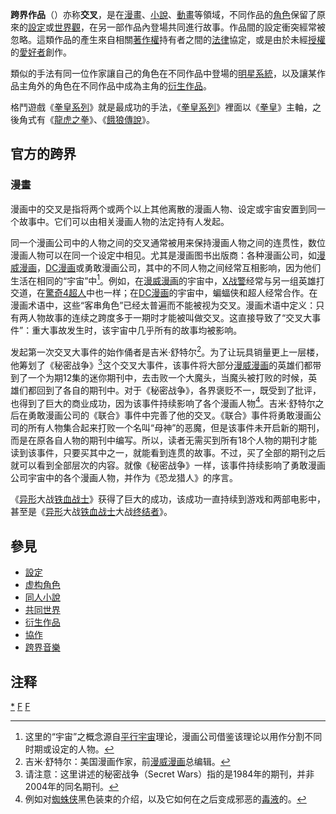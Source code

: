 {{Unreferenced|time=2021-02-20T09:10:13+00:00}}
'''跨界作品'''（{{lang-en|Crossover}}）亦称'''交叉'''，是在[[漫畫|漫畫]]、[[小說|小說]]、[[動畫|動畫]]等領域，不同作品的[[角色|角色]]保留了原來的[[設定|設定]]或[[世界觀|世界觀]]，在另一部作品內登場共同進行故事。作品間的設定衝突經常被忽略。這類作品的產生來自相關[[著作權|著作權]]持有者之間的[[法律|法律]]協定，或是由於未經[[授權|授權]]的[[愛好者文化|愛好者]]創作。

類似的手法有同一位作家讓自己的角色在不同作品中登場的[[明星系統|明星系統]]，以及讓某作品主角外的角色在不同作品中成為主角的[[衍生作品|衍生作品]]。

格鬥遊戲《[[拳皇系列|拳皇系列]]》就是最成功的手法，《[[拳皇系列|拳皇系列]]》裡面以《[[拳皇|拳皇]]》主軸，之後角式有《[[龍虎之拳|龍虎之拳]]》、《[[餓狼傳說|餓狼傳說]]》。

==官方的跨界==
=== 漫畫 ===
{{See also|漫威电影宇宙}}
<!-- 檔案不存在 [[file:ArchiePunisher.jpg|thumb]] ，可從英文維基百科取得 -->
漫画中的交叉是指将两个或两个以上其他离散的漫画人物、设定或宇宙安置到同一个故事中。它们可以由相关漫画人物的法定持有人发起。

同一个漫画公司中的人物之间的交叉通常被用来保持漫画人物之间的连贯性，数位漫画人物可以在同一个设定中相见。尤其是漫画图书出版商：各种漫画公司，如[[漫威漫画|漫威漫画]]，[[DC漫画|DC漫画]]或勇敢漫画公司，其中的不同人物之间经常互相影响，因为他们生活在相同的“宇宙”中<ref>这里的“宇宙”之概念源自[[平行宇宙|平行宇宙]]理论，漫画公司借鉴该理论以用作分割不同时期或设定的人物。</ref>。例如，在[[漫威漫画|漫威漫画]]的宇宙中，[[X战警|X战警]]经常与另一组英雄打交道，在[[驚奇4超人|驚奇4超人]]中也一样；在[[DC漫画|DC漫画]]的宇宙中，蝙蝠侠和超人经常合作。在漫画术语中，这些“客串角色”已经太普遍而不能被视为交叉。漫画术语中定义：只有两人物故事的连续之跨度多于一期时才能被叫做交叉。这直接导致了“交叉大事件”：重大事故发生时，该宇宙中几乎所有的故事均被影响。

发起第一次交叉大事件的始作俑者是吉米·舒特尔<ref>吉米·舒特尔：美国漫画作家，前[[漫威漫画|漫威漫画]]总编辑。</ref>。为了让玩具销量更上一层楼，他筹划了《秘密战争》<ref>请注意：这里讲述的秘密战争（Secret Wars）指的是1984年的期刊，并非2004年的同名期刊。</ref>这个交叉大事件，该事件将大部分[[漫威漫画|漫威漫画]]的英雄们都带到了一个为期12集的迷你期刊中，去击败一个大魔头，当魔头被打败的时候，英雄们都回到了各自的期刊中。对于《秘密战争》，各界褒贬不一，既受到了批评，也得到了巨大的商业成功，因为该事件持续影响了各个漫画人物<ref>例如对[[蜘蛛侠|蜘蛛侠]]黑色装束的介绍，以及它如何在之后变成邪恶的[[猛毒|毒液]]的。</ref>。吉米·舒特尔之后在勇敢漫画公司的《联合》事件中完善了他的交叉。《联合》事件将勇敢漫画公司的所有人物集合起来打败一个名叫“母神”的恶魔，但是该事件未开启新的期刊，而是在原各自人物的期刊中编写。所以，读者无需买到所有18个人物的期刊才能读到该事件，只要买其中之一，就能看到连贯的故事。不过，买了全部的期刊之后就可以看到全部层次的内容。就像《秘密战争》一样，该事件持续影响了勇敢漫画公司宇宙中的各个漫画人物，并作为《恐龙猎人》的序言。

《[[异形_(外星生物)|异形]]大战[[铁血战士|铁血战士]]》获得了巨大的成功，该成功一直持续到游戏和两部电影中，甚至是《[[异形_(外星生物)|异形]]大战[[铁血战士|铁血战士]]大战[[终结者|终结者]]》。

==參見==
*[[設定|設定]]
*[[虚构角色|虚构角色]]
*[[同人小說|同人小說]]
*[[共同世界|共同世界]]
*[[衍生作品|衍生作品]]
*[[協作|協作]]
*[[跨界音樂|跨界音樂]]

==注释==
{{reflist}}
{{Narrative}}
{{同人小说}}
{{超级英雄虚构作品}}

[[Category:跨界作品|*]]
[[Category:動畫術語|F]]
[[Category:漫畫術語|F]]